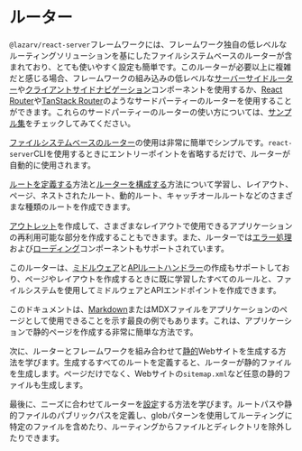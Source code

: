 # ルーター

`@lazarv/react-server`フレームワークには、フレームワーク独自の低レベルなルーティングソリューションを基にしたファイルシステムベースのルーターが含まれており、とても使いやすく設定も簡単です。このルーターが必要以上に複雑だと感じる場合、フレームワークの組み込みの低レベルな[サーバーサイドルーター](/router/server-routing)や[クライアントサイドナビゲーション](/router/client-navigation)コンポーネントを使用するか、[React Router](https://reactrouter.com/)や[TanStack Router](https://tanstack.com/router)のようなサードパーティーのルーターを使用することができます。これらのサードパーティーのルーターの使い方については、[サンプル集](https://github.com/lazarv/react-server/tree/main/examples)をチェックしてみてください。

[ファイルシステムベースのルーター](/router/file-router)の使用は非常に簡単でシンプルです。`react-server`CLIを使用するときにエントリーポイントを省略するだけで、ルーターが自動的に使用されます。

[ルートを定義する](/router/define-routes)方法と[ルーターを構成する](/router/configuration)方法について学習し、レイアウト、ページ、ネストされたルート、動的ルート、キャッチオールルートなどのさまざまな種類のルートを作成できます。

[アウトレット](/router/outlets)を作成して、さまざまなレイアウトで使用できるアプリケーションの再利用可能な部分を作成することもできます。また、ルーターでは[エラー処理](/router/error-handling)および[ローディング](/router/loading)コンポーネントもサポートされています。

このルーターは、[ミドルウェア](/router/middlewares)と[APIルートハンドラー](/router/api)の作成もサポートしており、ページやレイアウトを作成するときに既に学習したすべてのルールと、ファイルシステムを使用してミドルウェアとAPIエンドポイントを作成できます。

このドキュメントは、[Markdown](/router/markdown)またはMDXファイルをアプリケーションのページとして使用できることを示す最良の例でもあります。これは、アプリケーションで静的ページを作成する非常に簡単な方法です。

次に、ルーターとフレームワークを組み合わせて[静的](/router/static)Webサイトを生成する方法を学びます。生成するすべてのルートを定義すると、ルーターが静的ファイルを生成します。ページだけでなく、Webサイトの`sitemap.xml`など任意の静的ファイルも生成します。

最後に、ニーズに合わせてルーターを[設定](/router/configuration)する方法を学びます。ルートパスや静的ファイルのパブリックパスを定義し、globパターンを使用してルーティングに特定のファイルを含めたり、ルーティングからファイルとディレクトリを除外したりできます。